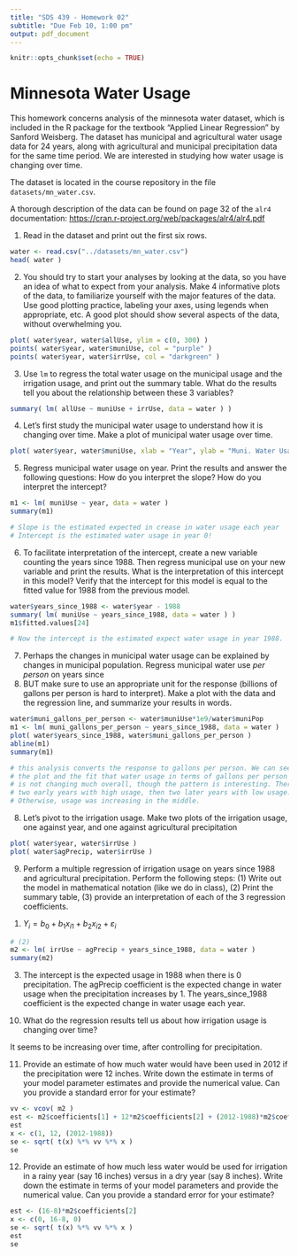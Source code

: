```yaml
---
title: "SDS 439 - Homework 02"
subtitle: "Due Feb 10, 1:00 pm"
output: pdf_document
---
```


```r
knitr::opts_chunk$set(echo = TRUE)
```

# Minnesota Water Usage

This homework concerns analysis of the minnesota water dataset, which is included
in the R package for the textbook "Applied Linear Regression" by Sanford Weisberg.
The dataset has municipal and agricultural water usage data for 24 years, 
along with agricultural and municipal precipitation data for the same time period.
We are interested in studying how water usage is changing over time.

The dataset is located in the course repository in the file `datasets/mn_water.csv`.

A thorough description of the data can be found on page 32 of the `alr4` documentation:
[https://cran.r-project.org/web/packages/alr4/alr4.pdf](https://cran.r-project.org/web/packages/alr4/alr4.pdf)

1. Read in the dataset and print out the first six rows.

```r
water <- read.csv("../datasets/mn_water.csv")
head( water )
```

2. You should try to start your analyses by looking at the data, so you have an idea
of what to expect from your analysis. Make 4 informative plots of the data, to familiarize yourself with the major features of the data. Use good plotting practice, labeling
your axes, using legends when appropriate, etc. A good plot should show several
aspects of the data, without overwhelming you.

```r
plot( water$year, water$allUse, ylim = c(0, 300) )
points( water$year, water$muniUse, col = "purple" )
points( water$year, water$irrUse, col = "darkgreen" )
```

3. Use `lm` to regress the total water usage on the municipal usage and the
irrigation usage, and print out the summary table. What do the results tell
you about the relationship between these 3 variables?

```r
summary( lm( allUse ~ muniUse + irrUse, data = water ) )
```

4. Let's first study the municipal water usage to understand how it is
changing over time. Make a plot of municipal water usage over time.
```r
plot( water$year, water$muniUse, xlab = "Year", ylab = "Muni. Water Usage" )
```

5. Regress municipal water usage on year. Print the results and answer the following 
questions: How do you interpret the slope? How do you interpret the intercept?

```r
m1 <- lm( muniUse ~ year, data = water )
summary(m1)

# Slope is the estimated expected in crease in water usage each year
# Intercept is the estimated water usage in year 0!
```


6. To facilitate interpretation of the intercept, create a new variable 
counting the years since 1988. Then regress municipal use on your new
variable and print the results. What is the interpretation of this intercept
in this model? Verify that the intercept for this model is
equal to the fitted value for 1988 from the previous model.

```r
water$years_since_1988 <- water$year - 1988
summary( lm( muniUse ~ years_since_1988, data = water ) )
m1$fitted.values[24]

# Now the intercept is the estimated expect water usage in year 1988.
```

7. Perhaps the changes in municipal water usage can be explained by changes in 
municipal population. Regress municipal water use *per person* on years since
1988. BUT make sure to use an appropriate unit for the response (billions of
gallons per person is hard to interpret). Make a plot with the data and 
the regression line, and summarize your results in words.

```r
water$muni_gallons_per_person <- water$muniUse*1e9/water$muniPop
m1 <- lm( muni_gallons_per_person ~ years_since_1988, data = water )
plot( water$years_since_1988, water$muni_gallons_per_person )
abline(m1)
summary(m1)

# this analysis converts the response to gallons per person. We can see from
# the plot and the fit that water usage in terms of gallons per person
# is not changing much overall, though the pattern is interesting. There were
# two early years with high usage, then two later years with low usage.
# Otherwise, usage was increasing in the middle.
```

8. Let's pivot to the irrigation usage. Make two plots of the irrigation
usage, one against year, and one against agricultural precipitation

```r
plot( water$year, water$irrUse )
plot( water$agPrecip, water$irrUse )
```


9. Perform a multiple regression of irrigation usage on years since 1988 and 
agricultural precipitation. Perform the following steps: (1) Write out the model
in mathematical notation (like we do in class), (2) Print the summary table, (3) provide an interpretation of each of the 3 regression coefficients.

(1) $Y_i = b_0 + b_1 x_{i1} + b_2 x_{i2} + \varepsilon_i$

```r
# (2)
m2 <- lm( irrUse ~ agPrecip + years_since_1988, data = water )
summary(m2)
```

(3) The intercept is the expected usage in 1988 when there is 0 precipitation. 
The agPrecip coefficient is the expected change in water usage when the
precipitation increases by 1. The years_since_1988 coefficient is the
expected change in water usage each year.

10. What do the regression results tell us about how irrigation usage is 
changing over time?

It seems to be increasing over time, after controlling for precipitation.

11. Provide an estimate of how much water would have been used in 2012
if the precipitation were 12 inches. Write down the estimate in terms of
your model parameter estimates and provide the numerical value. Can you provide a standard error for your estimate?

```r
vv <- vcov( m2 )
est <- m2$coefficients[1] + 12*m2$coefficients[2] + (2012-1988)*m2$coefficients[3]
est
x <- c(1, 12, (2012-1988))
se <- sqrt( t(x) %*% vv %*% x )
se
```


12. Provide an estimate of how much less water would be used for irrigation
in a rainy year (say 16 inches) versus in a dry year (say 8 inches). Write down
the estimate in terms of your model parameters and provide the numerical
value. Can you provide a standard error for your estimate?

```r
est <- (16-8)*m2$coefficients[2]
x <- c(0, 16-8, 0)
se <- sqrt( t(x) %*% vv %*% x )
est
se
```



